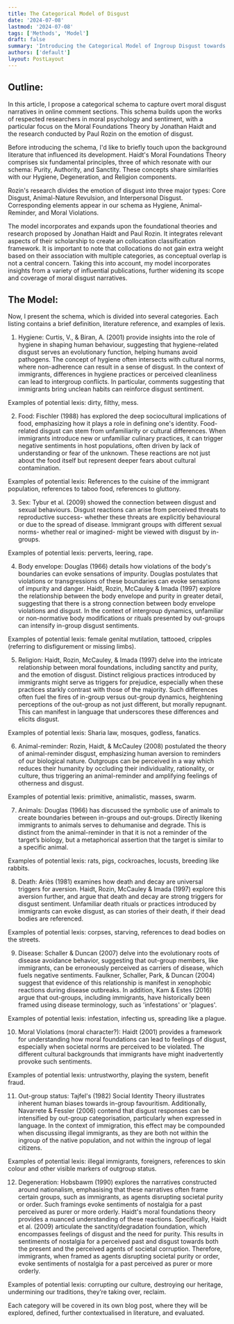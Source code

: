 ```yaml
---
title: The Categorical Model of Disgust
date: '2024-07-08'
lastmod: '2024-07-08'
tags: ['Methods', 'Model']
draft: false
summary: 'Introducing the Categorical Model of Ingroup Disgust towards Outgroups.'
authors: ['default']
layout: PostLayout
---
```


## Outline:

In this article, I propose a categorical schema to capture overt moral disgust narratives in online comment sections. This schema builds upon the works of respected researchers in moral psychology and sentiment, with a particular focus on the Moral Foundations Theory by Jonathan Haidt and the research conducted by Paul Rozin on the emotion of disgust.

Before introducing the schema, I'd like to briefly touch upon the background literature that influenced its development. Haidt's Moral Foundations Theory comprises six fundamental principles, three of which resonate with our schema: Purity, Authority, and Sanctity. These concepts share similarities with our Hygiene, Degeneration, and Religion components.

Rozin's research divides the emotion of disgust into three major types: Core Disgust, Animal-Nature Revulsion, and Interpersonal Disgust. Corresponding elements appear in our schema as Hygiene, Animal-Reminder, and Moral Violations.

The model incorporates and expands upon the foundational theories and research proposed by Jonathan Haidt and Paul Rozin. It integrates relevant aspects of their scholarship to create an collocation classification framework. It is important to note that collocations do not gain extra weight based on their association with multiple categories, as conceptual overlap is not a central concern. Taking this into account, my model incorporates insights from a variety of influential publications, further widening its scope and coverage of moral disgust narratives.

## The Model:
Now, I present the schema, which is divided into several categories. Each listing contains a brief definition, literature reference, and examples of lexis.

  1.  Hygiene: Curtis, V., & Biran, A. (2001) provide insights into the role of hygiene in shaping human behaviour, suggesting that hygiene-related disgust serves an evolutionary function, helping humans avoid pathogens. The concept of hygiene often intersects with cultural norms, where non-adherence can result in a sense of disgust. In the context of immigrants, differences in hygiene practices or perceived cleanliness can lead to intergroup conflicts. In particular, comments suggesting that immigrants bring unclean habits can reinforce disgust sentiment.

  Examples of potential lexis: dirty, filthy, mess.

  2. Food: Fischler (1988) has explored the deep sociocultural implications of food, emphasizing how it plays a role in defining one's identity. Food-related disgust can stem from unfamiliarity or cultural differences. When immigrants introduce new or unfamiliar culinary practices, it can trigger negative sentiments in host populations, often driven by lack of understanding or fear of the unknown. These reactions are not just about the food itself but represent deeper fears about cultural contamination. 
  
  Examples of potential lexis: References to the cuisine of the immigrant population, references to taboo food, references to gluttony.

  3. Sex: Tybur et al. (2009) showed the connection between disgust and sexual behaviours. Disgust reactions can arise from perceived threats to reproductive success- whether these threats are explicitly behavioural or due to the spread of disease. Immigrant groups with different sexual norms- whether real or imagined- might be viewed with disgust by in-groups.

  Examples of potential lexis: perverts, leering, rape.

  4. Body envelope: Douglas (1966) details how violations of the body's boundaries can evoke sensations of impurity. Douglas postulates that violations or transgressions of these boundaries can evoke sensations of impurity and danger. Haidt, Rozin, McCauley & Imada (1997) explore the relationship between the body envelope and purity in greater detail, suggesting that there is a strong connection between body envelope violations and disgust. In the context of intergroup dynamics, unfamiliar or non-normative body modifications or rituals presented by out-groups can intensify in-group disgust sentiments.

  Examples of potential lexis: female genital mutilation, tattooed, cripples (referring to disfigurement or missing limbs).

  5. Religion: Haidt, Rozin, McCauley, & Imada (1997) delve into the intricate relationship between moral foundations, including sanctity and purity, and the emotion of disgust. Distinct religious practices introduced by immigrants might serve as triggers for prejudice, especially when these practices starkly contrast with those of the majority. Such differences often fuel the fires of in-group versus out-group dynamics, heightening perceptions of the out-group as not just different, but morally repugnant. This can manifest in language that underscores these differences and elicits disgust. 
  
  Examples of potential lexis: Sharia law, mosques, godless, fanatics.

  6. Animal-reminder: Rozin, Haidt, & McCauley (2008) postulated the theory of animal-reminder disgust, emphasizing human aversion to reminders of our biological nature. Outgroups can be perceived in a way which reduces their humanity by occluding their individuality, rationality, or culture, thus triggering an animal-reminder and amplifying feelings of otherness and disgust.

  Examples of potential lexis: primitive, animalistic, masses, swarm.

  7. Animals: Douglas (1966) has discussed the symbolic use of animals to create boundaries between in-groups and out-groups. Directly likening immigrants to animals serves to dehumanise and degrade. This is distinct from the animal-reminder in that it is not a reminder of the target’s biology, but a metaphorical assertion that the target is similar to a specific animal. 

  Examples of potential lexis: rats, pigs, cockroaches, locusts, breeding like rabbits.

  8. Death: Ariès (1981) examines how death and decay are universal triggers for aversion. Haidt, Rozin, McCauley & Imada (1997) explore this aversion further, and argue that death and decay are strong triggers for disgust sentiment. Unfamiliar death rituals or practices introduced by immigrants can evoke disgust, as can stories of their death, if their dead bodies are referenced. 

  Examples of potential lexis: corpses, starving, references to dead bodies on the streets.

  9. Disease: Schaller & Duncan (2007) delve into the evolutionary roots of disease avoidance behavior, suggesting that out-group members, like immigrants, can be erroneously perceived as carriers of disease, which fuels negative sentiments. Faulkner, Schaller, Park, & Duncan (2004) suggest that evidence of this relationship is manifest in xenophobic reactions during disease outbreaks. In addition, Kam & Estes (2016) argue that out-groups, including immigrants, have historically been framed using disease terminology, such as 'infestations' or 'plagues'. 

  Examples of potential lexis: infestation, infecting us, spreading like a plague.

  10. Moral Violations (moral character?): Haidt (2001) provides a framework for understanding how moral foundations can lead to feelings of disgust, especially when societal norms are perceived to be violated. The different cultural backgrounds that immigrants have might inadvertently provoke such sentiments. 

  Examples of potential lexis: untrustworthy, playing the system, benefit fraud.

  11. Out-group status: Tajfel's (1982) Social Identity Theory illustrates inherent human biases towards in-group favouritism. Additionally, Navarrete & Fessler (2006) contend that disgust responses can be intensified by out-group categorisation, particularly when expressed in language. In the context of immigration, this effect may be compounded when discussing illegal immigrants, as they are both not within the ingroup of the native population, and not within the ingroup of legal citizens.

  Examples of potential lexis: illegal immigrants, foreigners, references to skin colour and other visible markers of outgroup status.

  12. Degeneration: Hobsbawm (1990) explores the narratives constructed around nationalism, emphasising that these narratives often frame certain groups, such as immigrants, as agents disrupting societal purity or order. Such framings evoke sentiments of nostalgia for a past perceived as purer or more orderly. Haidt's moral foundations theory provides a nuanced understanding of these reactions. Specifically, Haidt et al. (2009) articulate the sanctity/degradation foundation, which encompasses feelings of disgust and the need for purity. This results in sentiments of nostalgia for a perceived past and disgust towards both the present and the perceived agents of societal corruption. Therefore, immigrants, when framed as agents disrupting societal purity or order, evoke sentiments of nostalgia for a past perceived as purer or more orderly.

  Examples of potential lexis: corrupting our culture, destroying our heritage, undermining our traditions, they’re taking over, reclaim.

Each category will be covered in its own blog post, where they will be explored, defined, further contextualised in literature, and evaluated.